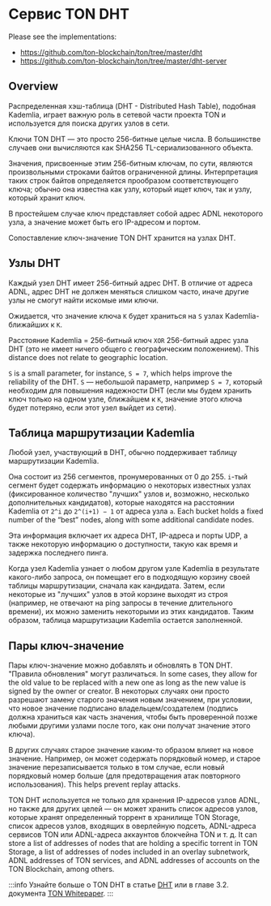 
# Сервис TON DHT

Please see the implementations:

* https://github.com/ton-blockchain/ton/tree/master/dht
* https://github.com/ton-blockchain/ton/tree/master/dht-server

## Overview

Распределенная хэш-таблица (DHT - Distributed Hash Table), подобная Kademlia, играет важную роль в сетевой части проекта TON и используется для поиска других узлов в сети.

Ключи TON DHT — это просто 256-битные целые числа. В большинстве случаев они вычисляются как SHA256 TL-сериализованного объекта.

Значения, присвоенные этим 256-битным ключам, по сути, являются произвольными строками байтов ограниченной длины. Интерпретация
таких строк байтов определяется прообразом соответствующего ключа; обычно она известна как узлу, который ищет ключ, так и узлу,
который хранит ключ.

В простейшем случае ключ представляет собой адрес ADNL некоторого узла, а значение может быть его IP-адресом и портом.

Сопоставление ключ-значение TON DHT хранится на узлах DHT.

## Узлы DHT

Каждый узел DHT имеет 256-битный адрес DHT. В отличие от адреса ADNL, адрес DHT не должен меняться слишком часто, иначе другие узлы не смогут найти искомые ими ключи.

Ожидается, что значение ключа `K` будет храниться на `S` узлах Kademlia-ближайших к `K`.

Расстояние Kademlia = 256-битный ключ `XOR` 256-битный адрес узла DHT (это не имеет ничего общего с географическим положением). This distance does not relate to geographic location.

`S` is a small parameter, for instance, `S = 7`, which helps improve the reliability of the DHT. `S` — небольшой параметр, например `S = 7`, который необходим для повышения надежности
DHT (если мы будем хранить ключ только на одном узле, ближайшем к `K`,
значение этого ключа будет потеряно, если этот узел выйдет из сети).

## Таблица маршрутизации Kademlia

Любой узел, участвующий в DHT, обычно поддерживает таблицу маршрутизации Kademlia.

Она состоит из 256 сегментов, пронумерованных от 0 до 255. `i`-тый
сегмент будет содержать информацию о некоторых известных узлах (фиксированное количество
"лучших" узлов и, возможно, несколько дополнительных кандидатов), которые находятся на расстоянии Kademlia от `2^i` до `2^(i+1) − 1` от адреса узла `a`. Each bucket holds a fixed number of the “best” nodes, along with some additional candidate nodes.

Эта информация включает их адреса DHT, IP-адреса и порты UDP, а также некоторую информацию о доступности, такую ​​как время и задержка последнего пинга.

Когда узел Kademlia узнает о любом другом узле Kademlia в результате
какого-либо запроса, он помещает его в подходящую корзину своей таблицы маршрутизации,
сначала
как кандидата. Затем, если некоторые из "лучших" узлов в этой корзине выходят из строя (например,
не отвечают на ping запросы в течение длительного времени), их можно заменить некоторыми
из этих кандидатов. Таким образом, таблица маршрутизации Kademlia остается заполненной.

## Пары ключ-значение

Пары ключ-значение можно добавлять и обновлять в TON DHT. "Правила обновления" могут различаться. In some cases, they allow for the old value to be replaced with a new one as long as the new value is signed by the owner or creator. В некоторых случаях они просто
разрешают замену старого значения новым значением, при условии, что новое значение
подписано владельцем/создателем (подпись должна храниться как часть значения, чтобы быть проверенной позже любыми другими узлами после того, как они получат значение этого ключа).

В других случаях старое значение каким-то образом влияет на новое значение. Например, он
может содержать порядковый номер, и старое значение перезаписывается только в том случае, если
новый порядковый номер больше (для предотвращения атак повторного использования). This helps prevent replay attacks.

TON DHT используется не только для хранения IP-адресов узлов ADNL, но также для других целей — он может хранить список адресов узлов, которые хранят определенный торрент в хранилище TON Storage, список адресов узлов, входящих в оверлейную подсеть, ADNL-адреса сервисов TON или ADNL-адреса аккаунтов блокчейна TON и т. д. It can store a list of addresses of nodes that are holding a specific torrent in TON Storage, a list of addresses of nodes included in an overlay subnetwork, ADNL addresses of TON services, and ADNL addresses of accounts on the TON Blockchain, among others.

:::info
Узнайте больше о TON DHT в статье [DHT](/v3/documentation/network/protocols/dht/dht-deep-dive) или в главе 3.2. документа [TON Whitepaper](https://docs.ton.org/ton.pdf).
:::

<Feedback />
